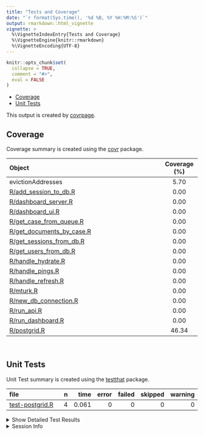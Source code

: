 ```yaml
---
title: "Tests and Coverage"
date: "`r format(Sys.time(), '%d %B, %Y %H:%M:%S')`"
output: rmarkdown::html_vignette
vignette: >
  %\VignetteIndexEntry{Tests and Coverage}
  %\VignetteEngine{knitr::rmarkdown}
  %\VignetteEncoding{UTF-8}
---
```

  
```r
knitr::opts_chunk$set(
  collapse = TRUE,
  comment = "#>",
  eval = FALSE
)
```

<!--- Placeholder for tests/README.md Do Not Edit--->
-   <a href="#coverage" id="toc-coverage">Coverage</a>
-   <a href="#unit-tests" id="toc-unit-tests">Unit Tests</a>

This output is created by
[covrpage](https://github.com/yonicd/covrpage).

## Coverage

Coverage summary is created using the
[covr](https://github.com/r-lib/covr) package.

| Object                                                    | Coverage (%) |
|:----------------------------------------------------------|:------------:|
| evictionAddresses                                         |     5.70     |
| [R/add_session_to_db.R](https://github.com/openjusticeok/eviction-addresses/blob/package/R/add_session_to_db.R)         |     0.00     |
| [R/dashboard_server.R](https://github.com/openjusticeok/eviction-addresses/blob/package/R/dashboard_server.R)           |     0.00     |
| [R/dashboard_ui.R](https://github.com/openjusticeok/eviction-addresses/blob/package/R/dashboard_ui.R)                   |     0.00     |
| [R/get_case_from_queue.R](https://github.com/openjusticeok/eviction-addresses/blob/package/R/get_case_from_queue.R)     |     0.00     |
| [R/get_documents_by_case.R](https://github.com/openjusticeok/eviction-addresses/blob/package/R/get_documents_by_case.R) |     0.00     |
| [R/get_sessions_from_db.R](https://github.com/openjusticeok/eviction-addresses/blob/package/R/get_sessions_from_db.R)   |     0.00     |
| [R/get_users_from_db.R](https://github.com/openjusticeok/eviction-addresses/blob/package/R/get_users_from_db.R)         |     0.00     |
| [R/handle_hydrate.R](https://github.com/openjusticeok/eviction-addresses/blob/package/R/handle_hydrate.R)               |     0.00     |
| [R/handle_pings.R](https://github.com/openjusticeok/eviction-addresses/blob/package/R/handle_pings.R)                   |     0.00     |
| [R/handle_refresh.R](https://github.com/openjusticeok/eviction-addresses/blob/package/R/handle_refresh.R)               |     0.00     |
| [R/mturk.R](https://github.com/openjusticeok/eviction-addresses/blob/package/R/mturk.R)                                 |     0.00     |
| [R/new_db_connection.R](https://github.com/openjusticeok/eviction-addresses/blob/package/R/new_db_connection.R)         |     0.00     |
| [R/run_api.R](https://github.com/openjusticeok/eviction-addresses/blob/package/R/run_api.R)                             |     0.00     |
| [R/run_dashboard.R](https://github.com/openjusticeok/eviction-addresses/blob/package/R/run_dashboard.R)                 |     0.00     |
| [R/postgrid.R](https://github.com/openjusticeok/eviction-addresses/blob/package/R/postgrid.R)                           |    46.34     |

<br>

## Unit Tests

Unit Test summary is created using the
[testthat](https://github.com/r-lib/testthat) package.

| file                                        |   n |  time | error | failed | skipped | warning |
|:--------------------------------------------|----:|------:|------:|-------:|--------:|--------:|
| [test-postgrid.R](https://github.com/openjusticeok/eviction-addresses/blob/package/tests/testthat/test-postgrid.R) |   4 | 0.061 |     0 |      0 |       0 |       0 |

<details closed>
<summary>
Show Detailed Test Results
</summary>

| file                                                | context  | test                                                | status |   n |  time |
|:----------------------------------------------------|:---------|:----------------------------------------------------|:-------|----:|------:|
| [test-postgrid.R](https://github.com/openjusticeok/eviction-addresses/blob/package/tests/testthat/test-postgrid.R#L38)     | postgrid | postgrid formatting succeeds with line vars         | PASS   |   1 | 0.003 |
| [test-postgrid.R](https://github.com/openjusticeok/eviction-addresses/blob/package/tests/testthat/test-postgrid.R#L65)     | postgrid | postgrid formatting succeeds with street vars       | PASS   |   1 | 0.003 |
| [test-postgrid.R](https://github.com/openjusticeok/eviction-addresses/blob/package/tests/testthat/test-postgrid.R#L69_L78) | postgrid | postgrid formatting fails with line and street vars | PASS   |   1 | 0.032 |
| [test-postgrid.R](https://github.com/openjusticeok/eviction-addresses/blob/package/tests/testthat/test-postgrid.R#L82_L88) | postgrid | postgrid formatting errors with neither vars        | PASS   |   1 | 0.023 |

</details>
<details>
<summary>
Session Info
</summary>

| Field    | Value                        |
|:---------|:-----------------------------|
| Version  | R version 4.2.1 (2022-06-23) |
| Platform | x86_64-pc-linux-gnu (64-bit) |
| Running  | Arch Linux                   |
| Language | en_US                        |
| Timezone | America/New_York             |

| Package  | Version |
|:---------|:--------|
| testthat | 3.1.4   |
| covr     | 3.6.1   |
| covrpage | 0.1     |

</details>
<!--- Final Status : pass --->
